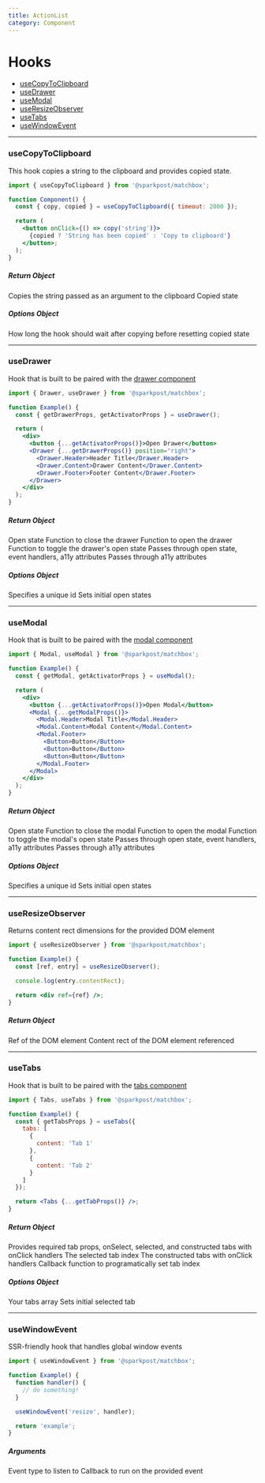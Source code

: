 ```yaml
---
title: ActionList
category: Component
---
```


# Hooks

- [useCopyToClipboard](/components/hooks#usecopytoclipboard)
- [useDrawer](/components/hooks#usedrawer)
- [useModal](/components/hooks#usemodal)
- [useResizeObserver](/components/hooks#useresizeobserver)
- [useTabs](/components/hooks#usetabs)
- [useWindowEvent](/components/hooks#usewindowevent)

---

### useCopyToClipboard

This hook copies a string to the clipboard and provides copied state.

```jsx
import { useCopyToClipboard } from '@sparkpost/matchbox';

function Component() {
  const { copy, copied } = useCopyToClipboard({ timeout: 2000 });

  return (
    <button onClick={() => copy('string')}>
      {copied ? 'String has been copied' : 'Copy to clipboard'}
    </button>;
  );
}
```

##### Return Object

<Prop name="copy" type="function">
  Copies the string passed as an argument to the clipboard
</Prop>
<Prop name="copied" type="bool">
  Copied state
</Prop>

##### Options Object

<Prop name="timeout" type="number" defaultValue="1000">
  How long the hook should wait after copying before resetting copied state
</Prop>

---

### useDrawer

Hook that is built to be paired with the [drawer component](/components/drawer)

```jsx
import { Drawer, useDrawer } from '@sparkpost/matchbox';

function Example() {
  const { getDrawerProps, getActivatorProps } = useDrawer();

  return (
    <div>
      <button {...getActivatorProps()}>Open Drawer</button>
      <Drawer {...getDrawerProps()} position="right">
        <Drawer.Header>Header Title</Drawer.Header>
        <Drawer.Content>Drawer Content</Drawer.Content>
        <Drawer.Footer>Footer Content</Drawer.Footer>
      </Drawer>
    </div>
  );
}
```

##### Return Object

<Prop name="isOpen" type="bool">
  Open state
</Prop>
<Prop name="closeDrawer" type="function">
  Function to close the drawer
</Prop>
<Prop name="openDrawer" type="function">
  Function to open the drawer
</Prop>
<Prop name="toggleDrawer" type="function">
  Function to toggle the drawer's open state
</Prop>
<Prop name="getDrawerProps" type="function">
  Passes through open state, event handlers, a11y attributes
</Prop>
<Prop name="getActivatorProps" type="function">
  Passes through a11y attributes
</Prop>

##### Options Object

<Prop name="id" type="string" defaultValue="matchbox-drawer" required>
  Specifies a unique id
</Prop>
<Prop name="initialOpen" type="bool">
  Sets initial open states
</Prop>

---

### useModal

Hook that is built to be paired with the [modal component](/components/modal)

```jsx
import { Modal, useModal } from '@sparkpost/matchbox';

function Example() {
  const { getModal, getActivatorProps } = useModal();

  return (
    <div>
      <button {...getActivatorProps()}>Open Modal</button>
      <Modal {...getModalProps()}>
        <Modal.Header>Modal Title</Modal.Header>
        <Modal.Content>Modal Content</Modal.Content>
        <Modal.Footer>
          <Button>Button</Button>
          <Button>Button</Button>
          <Button>Button</Button>
        </Modal.Footer>
      </Modal>
    </div>
  );
}
```

##### Return Object

<Prop name="isOpen" type="bool">
  Open state
</Prop>
<Prop name="closeModal" type="function">
  Function to close the modal
</Prop>
<Prop name="openModal" type="function">
  Function to open the modal
</Prop>
<Prop name="toggleModal" type="function">
  Function to toggle the modal's open state
</Prop>
<Prop name="getModalProps" type="function">
  Passes through open state, event handlers, a11y attributes
</Prop>
<Prop name="getActivatorProps" type="function">
  Passes through a11y attributes
</Prop>

##### Options Object

<Prop name="id" type="string" defaultValue="matchbox-modal" required>
  Specifies a unique id
</Prop>
<Prop name="initialOpen" type="bool">
  Sets initial open states
</Prop>

---

### useResizeObserver

Returns content rect dimensions for the provided DOM element

```jsx
import { useResizeObserver } from '@sparkpost/matchbox';

function Example() {
  const [ref, entry] = useResizeObserver();

  console.log(entry.contentRect);

  return <div ref={ref} />;
}
```

##### Return Object

<Prop name="ref" type="React ref">
  Ref of the DOM element
</Prop>
<Prop name="contentRect" type="object">
  Content rect of the DOM element referenced
</Prop>

---

### useTabs

Hook that is built to be paired with the [tabs component](/components/tabs)

```jsx
import { Tabs, useTabs } from '@sparkpost/matchbox';

function Example() {
  const { getTabsProps } = useTabs({
    tabs: [
      {
        content: 'Tab 1'
      },
      {
        content: 'Tab 2'
      }
    ]
  });

  return <Tabs {...getTabProps()} />;
}
```

##### Return Object

<Prop name="getTabsProps" type="function">
  Provides required tab props, onSelect, selected, and constructed tabs with
  onClick handlers
</Prop>
<Prop name="tabIndex" type="number">
  The selected tab index
</Prop>
<Prop name="tabs" type="array">
  The constructed tabs with onClick handlers
</Prop>
<Prop name="setTabIndex" type="function">
  Callback function to programatically set tab index
</Prop>

##### Options Object

<Prop name="tabs" type="array" required defaultValue="[]">
  Your tabs array
</Prop>
<Prop name="initialSelected" type="number" defaultValue="0">
  Sets initial selected tab
</Prop>

---

### useWindowEvent

SSR-friendly hook that handles global window events

```jsx
import { useWindowEvent } from '@sparkpost/matchbox';

function Example() {
  function handler() {
    // do something!
  }

  useWindowEvent('resize', handler);

  return 'example';
}
```

##### Arguments

<Prop name="event" type="string" required>
  Event type to listen to
</Prop>
<Prop name="callback" type="function" required>
  Callback to run on the provided event
</Prop>
